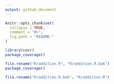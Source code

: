 ```yaml
---
output: github_document
---
```


<!-- README.md is generated from README.Rmd. Please edit that file -->

```r
knitr::opts_chunk$set(
  collapse = TRUE,
  comment = "#>",
  fig.path = "README-"
)
```

```r
library(covr)
package_coverage()

file.rename("R/addition.R", "R/addition.R.bak")
package_coverage()

file.rename("R/addition.R.bak", "R/addition.R")
```
